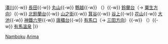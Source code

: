{{鐵道路線
| 模板名稱 = 有馬線·南北線
| 名稱 = [[File:Kobe rallway logo mark.svg|20px|link=神戶電鐵]] <small>[[神戶電鐵]]</small> [[神戶高速線 (神戶電鐵)|神戶高速線]]、[[有馬線]]
| 代表色 = #ec6ca6
| 代表色2 = #e70012
| 背景顏色 = #FFFFFF 
| 車站列表 =  [[新開地車站|新開地]]{{-w}} [[湊川車站|湊川]]{{-w}} [[長田車站 (神戶電鐵)|長田]]{{-w}} [[丸山車站 (兵庫縣)|丸山]]{{-w}} [[鵯越車站|鵯越]]{{-w}} （<s>{{link-ja|菊水山站|菊水山駅|菊水山}}</s>）{{-w}} [[鈴蘭台站|鈴蘭台]]（→ [[Template:粟生線|粟生方向]]）{{-w}} [[北鈴蘭台車站|北鈴蘭台]]{{-w}} [[山之街車站|山之街]]{{-w}} [[箕谷車站|箕谷]]{{-w}} [[谷上站|谷上]]{{-w}} [[花山車站 (日本)|花山]]{{-w}} [[大池車站|大池]]{{-w}} [[神鐵六甲車站|神鐵六甲]]{{-w}} [[唐櫃台站|唐櫃台]]{{-w}} [[有馬口車站|有馬口]]（→ [[Template:三田線 (神戶電鐵)|三田方向]]）{{-w}} （<s>{{link-ja|新有馬站|新有馬駅|新有馬}}</s>）{{-w}} [[有馬溫泉車站|有馬溫泉]]
|}}<noinclude>
[[Category:神戶高速鐵道路線模板|Namboku]]
[[Category:神戶電鐵路線模板|Arima]]
</noinclude>